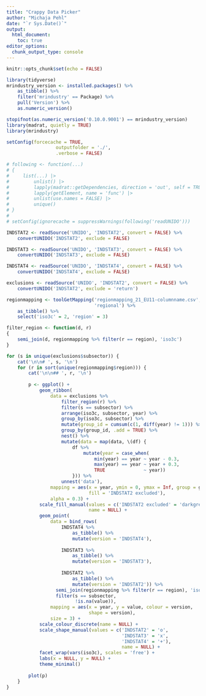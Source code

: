 ```yaml
---
title: "Crappy Data Picker"
author: "Michaja Pehl"
date: "`r Sys.Date()`"
output: 
  html_document: 
    toc: true
editor_options: 
  chunk_output_type: console
---
```


```r
knitr::opts_chunk$set(echo = FALSE)

library(tidyverse)
mrindustry_version <- installed.packages() %>% 
    as_tibble() %>% 
    filter('mrindustry' == Package) %>% 
    pull('Version') %>% 
    as.numeric_version()

stopifnot(as.numeric_version('0.10.0.9001') == mrindustry_version)
library(madrat, quietly = TRUE)
library(mrindustry)

setConfig(forcecache = TRUE,
                  outputfolder = './',
                  .verbose = FALSE)

# following <- function(...) 
# {
#     list(...) |>
#         unlist() |>
#         lapply(madrat::getDependencies, direction = 'out', self = TRUE) |>
#         lapply(getElement, name = 'func') |>
#         unlist(use.names = FALSE) |>
#         unique()
# }
# 
# setConfig(ignorecache = suppressWarnings(following('readUNIDO')))
```

```r
INDSTAT2 <- readSource('UNIDO', 'INDSTAT2', convert = FALSE) %>% 
    convertUNIDO('INDSTAT2', exclude = FALSE)

INDSTAT3 <- readSource('UNIDO', 'INDSTAT3', convert = FALSE) %>% 
    convertUNIDO('INDSTAT3', exclude = FALSE)

INDSTAT4 <- readSource('UNIDO', 'INDSTAT4', convert = FALSE) %>% 
    convertUNIDO('INDSTAT4', exclude = FALSE)

exclusions <- readSource('UNIDO', 'INDSTAT2', convert = FALSE) %>% 
    convertUNIDO('INDSTAT2', exclude = 'return')
```

```r
regionmapping <- toolGetMapping('regionmapping_21_EU11-columnname.csv',
                                'regional') %>% 
    as_tibble() %>% 
    select('iso3c' = 2, 'region' = 3)

filter_region <- function(d, r)
{
    semi_join(d, regionmapping %>% filter(r == region), 'iso3c')
}

for (s in unique(exclusions$subsector)) {
    cat('\n\n# ', s, '\n')
    for (r in sort(unique(regionmapping$region))) {
        cat('\n\n## ', r, '\n')
      
        p <- ggplot() +
            geom_ribbon(
                data = exclusions %>% 
                    filter_region(r) %>% 
                    filter(s == subsector) %>%
                    arrange(iso3c, subsector, year) %>%
                    group_by(iso3c, subsector) %>%
                    mutate(group_id = cumsum(c(1, diff(year) != 1))) %>%
                    group_by(group_id, .add = TRUE) %>%
                    nest() %>% 
                    mutate(data = map(data, \(df) {
                        df %>% 
                            mutate(year = case_when(
                                min(year) == year ~ year - 0.3,
                                max(year) == year ~ year + 0.3,
                                TRUE              ~ year))
                        })) %>%
                    unnest('data'),
                mapping = aes(x = year, ymin = 0, ymax = Inf, group = group_id,
                              fill = 'INDSTAT2 excluded'),
                alpha = 0.3) +
            scale_fill_manual(values = c('INDSTAT2 excluded' = 'darkgrey'),
                              name = NULL) +
            geom_point(
                data = bind_rows(
                    INDSTAT4 %>% 
                        as_tibble() %>% 
                        mutate(version = 'INDSTAT4'),
                    
                    INDSTAT3 %>% 
                        as_tibble() %>% 
                        mutate(version = 'INDSTAT3'),
            
                    INDSTAT2 %>% 
                        as_tibble() %>% 
                        mutate(version = 'INDSTAT2')) %>% 
                  semi_join(regionmapping %>% filter(r == region), 'iso3c') %>% 
                  filter(s == subsector,
                         !is.na(value)),
                mapping = aes(x = year, y = value, colour = version,
                              shape = version),
                size = 3) +
            scale_colour_discrete(name = NULL) +
            scale_shape_manual(values = c('INDSTAT2' = 'o',
                                          'INDSTAT3' = 'x',
                                          'INDSTAT4' = '+'),
                                          name = NULL) +
            facet_wrap(vars(iso3c), scales = 'free') +
            labs(x = NULL, y = NULL) +
            theme_minimal()
        
        plot(p)
    }
}
```
